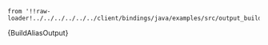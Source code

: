     from '!!raw-loader!../../../../../../client/bindings/java/examples/src/output_builder/BuildAliasOutput.java';

<CodeBlock className="language-java">
    {BuildAliasOutput}
</CodeBlock>